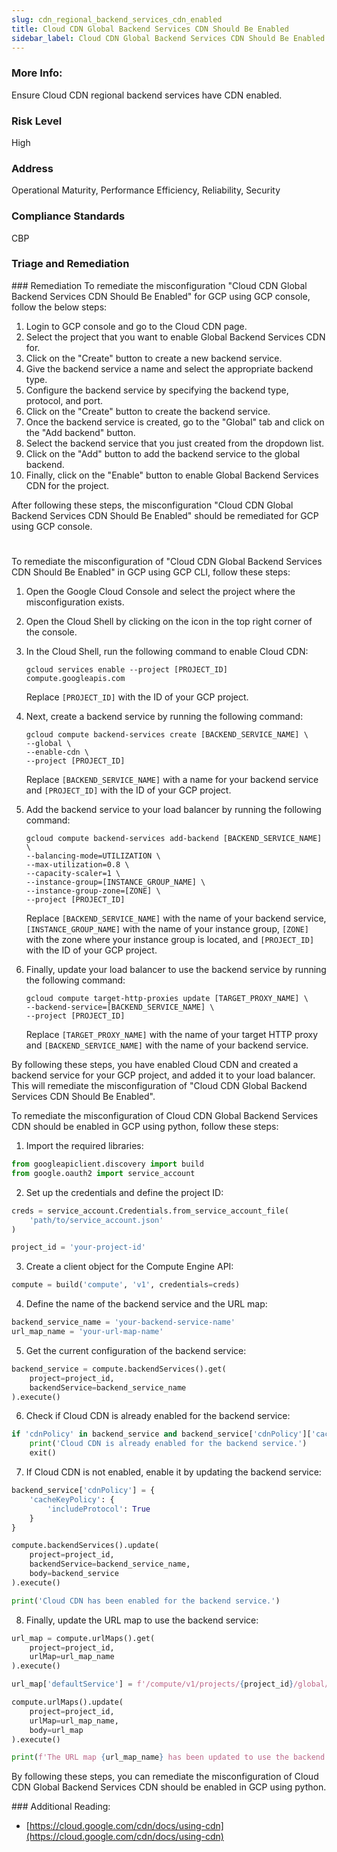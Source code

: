 ```yaml
---
slug: cdn_regional_backend_services_cdn_enabled
title: Cloud CDN Global Backend Services CDN Should Be Enabled
sidebar_label: Cloud CDN Global Backend Services CDN Should Be Enabled
---
```


### More Info:

Ensure Cloud CDN regional backend services have CDN enabled.

### Risk Level

High

### Address

Operational Maturity, Performance Efficiency, Reliability, Security

### Compliance Standards

CBP


### Triage and Remediation
<Tabs>
<Tab title='Remediation'>
### Remediation
<AccordionGroup>
<Accordion title='Using Console' defaultOpen='true'>
To remediate the misconfiguration "Cloud CDN Global Backend Services CDN Should Be Enabled" for GCP using GCP console, follow the below steps:

1. Login to GCP console and go to the Cloud CDN page.
2. Select the project that you want to enable Global Backend Services CDN for.
3. Click on the "Create" button to create a new backend service.
4. Give the backend service a name and select the appropriate backend type.
5. Configure the backend service by specifying the backend type, protocol, and port.
6. Click on the "Create" button to create the backend service.
7. Once the backend service is created, go to the "Global" tab and click on the "Add backend" button.
8. Select the backend service that you just created from the dropdown list.
9. Click on the "Add" button to add the backend service to the global backend.
10. Finally, click on the "Enable" button to enable Global Backend Services CDN for the project.

After following these steps, the misconfiguration "Cloud CDN Global Backend Services CDN Should Be Enabled" should be remediated for GCP using GCP console.

#
</Accordion>

<Accordion title='Using CLI'>
To remediate the misconfiguration of "Cloud CDN Global Backend Services CDN Should Be Enabled" in GCP using GCP CLI, follow these steps:

1. Open the Google Cloud Console and select the project where the misconfiguration exists.
2. Open the Cloud Shell by clicking on the icon in the top right corner of the console.
3. In the Cloud Shell, run the following command to enable Cloud CDN:

   ```
   gcloud services enable --project [PROJECT_ID] compute.googleapis.com
   ```

   Replace `[PROJECT_ID]` with the ID of your GCP project.

4. Next, create a backend service by running the following command:

   ```
   gcloud compute backend-services create [BACKEND_SERVICE_NAME] \
   --global \
   --enable-cdn \
   --project [PROJECT_ID]
   ```

   Replace `[BACKEND_SERVICE_NAME]` with a name for your backend service and `[PROJECT_ID]` with the ID of your GCP project.

5. Add the backend service to your load balancer by running the following command:

   ```
   gcloud compute backend-services add-backend [BACKEND_SERVICE_NAME] \
   --balancing-mode=UTILIZATION \
   --max-utilization=0.8 \
   --capacity-scaler=1 \
   --instance-group=[INSTANCE_GROUP_NAME] \
   --instance-group-zone=[ZONE] \
   --project [PROJECT_ID]
   ```

   Replace `[BACKEND_SERVICE_NAME]` with the name of your backend service, `[INSTANCE_GROUP_NAME]` with the name of your instance group, `[ZONE]` with the zone where your instance group is located, and `[PROJECT_ID]` with the ID of your GCP project.

6. Finally, update your load balancer to use the backend service by running the following command:

   ```
   gcloud compute target-http-proxies update [TARGET_PROXY_NAME] \
   --backend-service=[BACKEND_SERVICE_NAME] \
   --project [PROJECT_ID]
   ```

   Replace `[TARGET_PROXY_NAME]` with the name of your target HTTP proxy and `[BACKEND_SERVICE_NAME]` with the name of your backend service.

By following these steps, you have enabled Cloud CDN and created a backend service for your GCP project, and added it to your load balancer. This will remediate the misconfiguration of "Cloud CDN Global Backend Services CDN Should Be Enabled".
</Accordion>

<Accordion title='Using Python'>
To remediate the misconfiguration of Cloud CDN Global Backend Services CDN should be enabled in GCP using python, follow these steps:

1. Import the required libraries:

```python
from googleapiclient.discovery import build
from google.oauth2 import service_account
```

2. Set up the credentials and define the project ID:

```python
creds = service_account.Credentials.from_service_account_file(
    'path/to/service_account.json'
)

project_id = 'your-project-id'
```

3. Create a client object for the Compute Engine API:

```python
compute = build('compute', 'v1', credentials=creds)
```

4. Define the name of the backend service and the URL map:

```python
backend_service_name = 'your-backend-service-name'
url_map_name = 'your-url-map-name'
```

5. Get the current configuration of the backend service:

```python
backend_service = compute.backendServices().get(
    project=project_id,
    backendService=backend_service_name
).execute()
```

6. Check if Cloud CDN is already enabled for the backend service:

```python
if 'cdnPolicy' in backend_service and backend_service['cdnPolicy']['cacheKeyPolicy']['includeProtocol'] == True:
    print('Cloud CDN is already enabled for the backend service.')
    exit()
```

7. If Cloud CDN is not enabled, enable it by updating the backend service:

```python
backend_service['cdnPolicy'] = {
    'cacheKeyPolicy': {
        'includeProtocol': True
    }
}

compute.backendServices().update(
    project=project_id,
    backendService=backend_service_name,
    body=backend_service
).execute()

print('Cloud CDN has been enabled for the backend service.')
```

8. Finally, update the URL map to use the backend service:

```python
url_map = compute.urlMaps().get(
    project=project_id,
    urlMap=url_map_name
).execute()

url_map['defaultService'] = f'/compute/v1/projects/{project_id}/global/backendServices/{backend_service_name}'

compute.urlMaps().update(
    project=project_id,
    urlMap=url_map_name,
    body=url_map
).execute()

print(f'The URL map {url_map_name} has been updated to use the backend service {backend_service_name}.')
```

By following these steps, you can remediate the misconfiguration of Cloud CDN Global Backend Services CDN should be enabled in GCP using python.
</Accordion>

</AccordionGroup>
</Tab>
</Tabs>
### Additional Reading:

- [https://cloud.google.com/cdn/docs/using-cdn](https://cloud.google.com/cdn/docs/using-cdn) 

